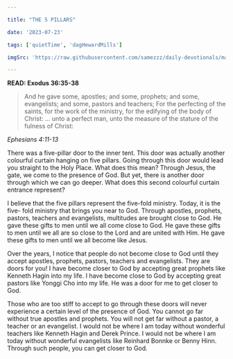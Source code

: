 ```yaml
---

title: "THE 5 PILLARS"

date: '2023-07-23'

tags: ['quietTime', 'dagHewardMills']

imgSrc: 'https://raw.githubusercontent.com/samezzz/daily-devotionals/main/images/evangelist-dag.jpg'

---
```


**READ: Exodus 36:35-38**

>And he gave some, apostles; and some, prophets; and some, evangelists; and some, pastors and teachers; For the perfecting of the saints, for the work of the ministry, for the edifying of the body of Christ: ... unto a perfect man, unto the measure of the stature of the fulness of Christ: 

*Ephesians 4:11-13*

There was a five-pillar door to the inner tent. This door was actually another colourful curtain hanging on five pillars. Going through this door would lead you straight to the Holy Place. What does this mean? Through Jesus, the gate, we come to the presence of God. But yet, there is another door through which we can go deeper. What does this second colourful curtain entrance represent? 

I believe that the five pillars represent the five-fold ministry. Today, it is the five- fold ministry that brings you near to God. Through apostles, prophets, pastors, teachers and evangelists, multitudes are brought close to God. He gave these gifts to men until we all come close to God. He gave these gifts to men until we all are so close to the Lord and are united with Him. He gave these gifts to men until we all become like Jesus.

Over the years, I notice that people do not become close to God until they accept apostles, prophets, pastors, teachers and evangelists. They are doors for you! I have become closer to God by accepting great prophets like Kenneth Hagin into my life. I have become close to God by accepting great pastors like Yonggi Cho into my life. He was a door for me to get closer to God. 

Those who are too stiff to accept to go through these doors will never experience a certain level of the presence of God. You cannot go far without true apostles and prophets. You will not get far without a pastor, a teacher or an evangelist. I would not be where I am today without wonderful teachers like Kenneth Hagin and Derek Prince. I would not be where I am today without wonderful evangelists like Reinhard Bonnke or Benny Hinn. Through such people, you can get closer to God. 
